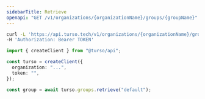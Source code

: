 ```yaml
---
sidebarTitle: Retrieve
openapi: "GET /v1/organizations/{organizationName}/groups/{groupName}"
---
```


<RequestExample>

```bash cURL
curl -L 'https://api.turso.tech/v1/organizations/{organizationName}/groups/{groupName}' \
-H 'Authorization: Bearer TOKEN'
```

```ts Node.js
import { createClient } from "@turso/api";

const turso = createClient({
  organization: "...",
  token: "",
});

const group = await turso.groups.retrieve("default");
```

</RequestExample>
